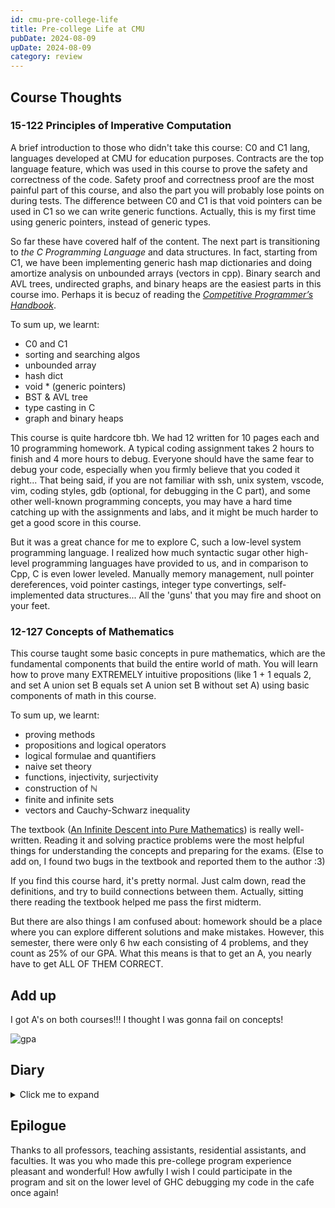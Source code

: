 ```yaml
---
id: cmu-pre-college-life
title: Pre-college Life at CMU
pubDate: 2024-08-09
upDate: 2024-08-09
category: review
---
```


## Course Thoughts

### 15-122 Principles of Imperative Computation

A brief introduction to those who didn't take this course: C0 and C1 lang, languages developed at CMU for education purposes. Contracts are the top language feature, which was used in this course to prove the safety and correctness of the code. Safety proof and correctness proof are the most painful part of this course, and also the part you will probably lose points on during tests. The difference between C0 and C1 is that void pointers can be used in C1 so we can write generic functions. Actually, this is my first time using generic pointers, instead of generic types.

So far these have covered half of the content. The next part is transitioning to *the C Programming Language* and data structures. In fact, starting from C1, we have been implementing generic hash map dictionaries and doing amortize analysis on unbounded arrays (vectors in cpp). Binary search and AVL trees, undirected graphs, and binary heaps are the easiest parts in this course imo. Perhaps it is becuz of reading the [*Competitive Programmer’s Handbook*](https://github.com/pllk/cphb).

To sum up, we learnt:

- C0 and C1
- sorting and searching algos
- unbounded array
- hash dict
- void \* (generic pointers)
- BST & AVL tree
- type casting in C
- graph and binary heaps

This course is quite hardcore tbh. We had 12 written for 10 pages each and 10 programming homework. A typical coding assignment takes 2 hours to finish and 4 more hours to debug. Everyone should have the same fear to debug your code, especially when you firmly believe that you coded it right... That being said, if you are not familiar with ssh, unix system, vscode, vim, coding styles, gdb (optional, for debugging in the C part), and some other well-known programming concepts, you may have a hard time catching up with the assignments and labs, and it might be much harder to get a good score in this course.

But it was a great chance for me to explore C, such a low-level system programming language. I realized how much syntactic sugar other high-level programming languages have provided to us, and in comparison to Cpp, C is even lower leveled. Manually memory management, null pointer dereferences, void pointer castings, integer type convertings, self-implemented data structures... All the 'guns' that you may fire and shoot on your feet.

### 12-127 Concepts of Mathematics

This course taught some basic concepts in pure mathematics, which are the fundamental components that build the entire world of math. You will learn how to prove many EXTREMELY intuitive propositions (like 1 + 1 equals 2, and set A union set B equals set A union set B without set A) using basic components of math in this course.

To sum up, we learnt:

- proving methods
- propositions and logical operators
- logical formulae and quantifiers
- naive set theory
- functions, injectivity, surjectivity
- construction of ℕ
- finite and infinite sets
- vectors and Cauchy-Schwarz inequality

The textbook ([An Infinite Descent into Pure Mathematics](https://infinitedescent.xyz/)) is really well-written. Reading it and solving practice problems were the most helpful things for understanding the concepts and preparing for the exams. (Else to add on, I found two bugs in the textbook and reported them to the author :3)

If you find this course hard, it's pretty normal. Just calm down, read the definitions, and try to build connections between them. Actually, sitting there reading the textbook helped me pass the first midterm.

But there are also things I am confused about: homework should be a place where you can explore different solutions and make mistakes. However, this semester, there were only 6 hw each consisting of 4 problems, and they count as 25% of our GPA. What this means is that to get an A, you nearly have to get ALL OF THEM CORRECT.

## Add up

I got A's on both courses!!! I thought I was gonna fail on concepts!

![gpa](../../../images/blog/cmu_pre_college-1.png)

## Diary

<details>
<summary>Click me to expand</summary>

### Day -1

<blockquote class="twitter-tweet" data-lang="en" data-dnt="true" data-theme="dark"><p lang="en" dir="ltr">day -1 at cmu <a href="https://t.co/ZJUQGpJ3bR">pic.twitter.com/ZJUQGpJ3bR</a></p>&mdash; Aromia ≡/ᐠ. ˍ .ᐟ\≡ (@arom1a) <a href="https://twitter.com/arom1a/status/1804362093920985223?ref_src=twsrc%5Etfw">June 22, 2024</a></blockquote>

### Day 00

<blockquote class="twitter-tweet" data-lang="en" data-dnt="true" data-theme="dark"><p lang="en" dir="ltr">day 0 (opening day) at cmu <a href="https://t.co/flp2bqtvev">pic.twitter.com/flp2bqtvev</a></p>&mdash; Aromia ≡/ᐠ. ˍ .ᐟ\≡ (@arom1a) <a href="https://twitter.com/arom1a/status/1804822190438908115?ref_src=twsrc%5Etfw">June 23, 2024</a></blockquote>

### Day 01

<blockquote class="twitter-tweet" data-lang="en" data-dnt="true" data-theme="dark"><p lang="en" dir="ltr">day 1 at cmu<br/><br/>&quot;trust your instincts. if you notice something that doesn&#39;t feel right, it probably isn&#39;t&quot; <a href="https://t.co/A9qNBw6m8C">pic.twitter.com/A9qNBw6m8C</a></p>&mdash; Aromia ≡/ᐠ. ˍ .ᐟ\≡ (@arom1a) <a href="https://twitter.com/arom1a/status/1805078463449108732?ref_src=twsrc%5Etfw">June 24, 2024</a></blockquote>

### Day 02

<blockquote class="twitter-tweet" data-lang="en" data-dnt="true" data-theme="dark"><p lang="en" dir="ltr">day 2 at cmu<br/><br/>first lecture today let&#39;s doooo it <a href="https://t.co/ToCny4NNQf">pic.twitter.com/ToCny4NNQf</a></p>&mdash; Aromia ≡/ᐠ. ˍ .ᐟ\≡ (@arom1a) <a href="https://twitter.com/arom1a/status/1805461333774684319?ref_src=twsrc%5Etfw">June 25, 2024</a></blockquote>

### Day 03

<blockquote class="twitter-tweet" data-lang="en" data-dnt="true" data-theme="dark"><p lang="en" dir="ltr">day 3 at cmu<br/><br/>finished the first 2 hw<br/>went to the gym for the first time<br/>got to know that there in fact is a badminton team. going to their training tomorrow yaaaay <a href="https://t.co/q7ETa3pQKO">pic.twitter.com/q7ETa3pQKO</a></p>&mdash; Aromia ≡/ᐠ. ˍ .ᐟ\≡ (@arom1a) <a href="https://twitter.com/arom1a/status/1805801286517858420?ref_src=twsrc%5Etfw">June 26, 2024</a></blockquote>

### Day 04

<blockquote class="twitter-tweet" data-lang="en" data-dnt="true" data-theme="dark"><p lang="en" dir="ltr">day 4 at cmu<br/><br/>My tennis racket arrived yayy<br/>Played badminton and tennis today yayy<br/>p2 is taco but with a large portion of cheese and cabbages <a href="https://t.co/jiiY7jqL9W">pic.twitter.com/jiiY7jqL9W</a></p>&mdash; Aromia ≡/ᐠ. ˍ .ᐟ\≡ (@arom1a) <a href="https://twitter.com/arom1a/status/1806284742741877076?ref_src=twsrc%5Etfw">June 27, 2024</a></blockquote>

### Day 05

<blockquote class="twitter-tweet" data-lang="en" data-dnt="true" data-theme="dark"><p lang="en" dir="ltr">day 5 at cmu<br/><br/>nothing special today<br/>except got pissed of by someone and this smelly Mediterranean salad<br/><br/>oh i haven&#39;t finish my hw yet 😱 <a href="https://t.co/bEY9EQSAvB">pic.twitter.com/bEY9EQSAvB</a></p>&mdash; Aromia ≡/ᐠ. ˍ .ᐟ\≡ (@arom1a) <a href="https://twitter.com/arom1a/status/1806518257966633242?ref_src=twsrc%5Etfw">June 28, 2024</a></blockquote>

### Day 06

<blockquote class="twitter-tweet" data-dnt="true" data-dnt="true" data-theme="dark"><p lang="en" dir="ltr">shit mediterranean food got my stomach ache 😡😡😡<br/>I doubt the smelly cheese is not fresh to eat <a href="https://t.co/3lGpOlXGYn">https://t.co/3lGpOlXGYn</a></p>&mdash; Aromia ≡/ᐠ. ˍ .ᐟ\≡ (@arom1a) <a href="https://twitter.com/arom1a/status/1806782196797128831?ref_src=twsrc%5Etfw">June 28, 2024</a></blockquote>

<blockquote class="twitter-tweet" data-lang="en" data-dnt="true" data-theme="dark"><p lang="en" dir="ltr">Cupcakes for pride month event woohoo<br/>Still way too sweet for me to enjoy, though <a href="https://t.co/lxjLRTJ43D">pic.twitter.com/lxjLRTJ43D</a></p>&mdash; Aromia ≡/ᐠ. ˍ .ᐟ\≡ (@arom1a) <a href="https://twitter.com/arom1a/status/1806840941442977932?ref_src=twsrc%5Etfw">June 29, 2024</a></blockquote>

<blockquote class="twitter-tweet" data-lang="en" data-dnt="true" data-theme="dark"><p lang="en" dir="ltr">day 6 at cmu<br/><br/>first weekend here is coming<br/>let&#39;s finished the laundry first <a href="https://t.co/xBpbw8QGdz">pic.twitter.com/xBpbw8QGdz</a></p>&mdash; Aromia ≡/ᐠ. ˍ .ᐟ\≡ (@arom1a) <a href="https://twitter.com/arom1a/status/1807052028767842390?ref_src=twsrc%5Etfw">June 29, 2024</a></blockquote>

### Day 07

<blockquote class="twitter-tweet" data-lang="en" data-dnt="true" data-theme="dark"><p lang="en" dir="ltr">day 7 at cmu<br/><br/>buttewefly on my umbrewella~<br/>spent 20 usd on dinner<br/>also, dreamlike sunset sight uwu <a href="https://t.co/jLp1QsZYpa">pic.twitter.com/jLp1QsZYpa</a></p>&mdash; Aromia ≡/ᐠ. ˍ .ᐟ\≡ (@arom1a) <a href="https://twitter.com/arom1a/status/1807260404206473564?ref_src=twsrc%5Etfw">June 30, 2024</a></blockquote>

### Day 08

<blockquote class="twitter-tweet" data-lang="en" data-dnt="true" data-theme="dark"><p lang="en" dir="ltr">day 8 at cmu<br/><br/>weekend ends 💤💤💤</p>&mdash; Aromia ≡/ᐠ. ˍ .ᐟ\≡ (@arom1a) <a href="https://twitter.com/arom1a/status/1807630487378411761?ref_src=twsrc%5Etfw">July 1, 2024</a></blockquote>

### Day 09

<blockquote class="twitter-tweet" data-lang="en" data-dnt="true" data-theme="dark"><p lang="en" dir="ltr">day 9 at cmu<br/><br/>ice cream sundae cone at smash d but they ran out of cones<br/>So, a bowl of sundae!<br/>Also my tennis balls have arrived <a href="https://t.co/gQiXAuFB0J">pic.twitter.com/gQiXAuFB0J</a></p>&mdash; Aromia ≡/ᐠ. ˍ .ᐟ\≡ (@arom1a) <a href="https://twitter.com/arom1a/status/1807992910916260318?ref_src=twsrc%5Etfw">July 2, 2024</a></blockquote>

### Day 10

<blockquote class="twitter-tweet" data-lang="en" data-dnt="true" data-theme="dark"><p lang="da" dir="ltr">day 10 at cmu<br/><br/>HWHWHWHWHWHWHW 📝 <a href="https://t.co/L9nkJ6yEyJ">pic.twitter.com/L9nkJ6yEyJ</a></p>&mdash; Aromia ≡/ᐠ. ˍ .ᐟ\≡ (@arom1a) <a href="https://twitter.com/arom1a/status/1808492120036307114?ref_src=twsrc%5Etfw">July 3, 2024</a></blockquote>

### Day 11

<blockquote class="twitter-tweet" data-lang="en" data-dnt="true" data-theme="dark"><p lang="und" dir="ltr">🍌 + 🦢 = ? <a href="https://t.co/1RcmWBlc0n">pic.twitter.com/1RcmWBlc0n</a></p>&mdash; Aromia ≡/ᐠ. ˍ .ᐟ\≡ (@arom1a) <a href="https://twitter.com/arom1a/status/1808579673271718067?ref_src=twsrc%5Etfw">July 3, 2024</a></blockquote>

<blockquote class="twitter-tweet" data-lang="en" data-dnt="true" data-theme="dark"><p lang="en" dir="ltr">day 11 at cmu<br/><br/>went to a nearby asian (Korean) shop<br/>finished math hw and played tennis<br/>bugs are everywhere (つд⊂)<br/><br/>booked a TOEFL test, hope higher score will be granted here...<br/>also starting tomorrow, I HAD TO WORK ON AP SEMINAR again!!! I hate I&#39;m not a real college student. <a href="https://t.co/CfcVeLJgcR">pic.twitter.com/CfcVeLJgcR</a></p>&mdash; Aromia ≡/ᐠ. ˍ .ᐟ\≡ (@arom1a) <a href="https://twitter.com/arom1a/status/1808731350309966048?ref_src=twsrc%5Etfw">July 4, 2024</a></blockquote>

### Day 12

<blockquote class="twitter-tweet" data-lang="en" data-dnt="true" data-theme="dark"><p lang="en" dir="ltr">Celebration fireworks in the rain <a href="https://t.co/vT7O0lOm56">pic.twitter.com/vT7O0lOm56</a></p>&mdash; Aromia ≡/ᐠ. ˍ .ᐟ\≡ (@arom1a) <a href="https://twitter.com/arom1a/status/1809033389254848540?ref_src=twsrc%5Etfw">July 5, 2024</a></blockquote>

<blockquote class="twitter-tweet" data-lang="en" data-dnt="true" data-theme="dark"><p lang="en" dir="ltr">day 12 at cmu<br/><br/>Independence Day holiday, nothing except hw<br/>there were firework show at night but it rained<br/>fortunately i checked the forecast. slippers and a umbrella kept me dry <a href="https://t.co/fBNFzBv07z">pic.twitter.com/fBNFzBv07z</a></p>&mdash; Aromia ≡/ᐠ. ˍ .ᐟ\≡ (@arom1a) <a href="https://twitter.com/arom1a/status/1809215748491063669?ref_src=twsrc%5Etfw">July 5, 2024</a></blockquote>

### Day 13

<blockquote class="twitter-tweet" data-lang="en" data-dnt="true" data-theme="dark"><p lang="en" dir="ltr">day 13 at cmu<br/><br/>the first activity of the crochet club!!! crochet is kinda interesting<br/>Btw, some fireflies showed up on my way back to dorm <a href="https://t.co/2RzM6QU5O1">pic.twitter.com/2RzM6QU5O1</a></p>&mdash; Aromia ≡/ᐠ. ˍ .ᐟ\≡ (@arom1a) <a href="https://twitter.com/arom1a/status/1809440062507270296?ref_src=twsrc%5Etfw">July 6, 2024</a></blockquote>

### Day 14

<blockquote class="twitter-tweet" data-lang="en" data-dnt="true" data-theme="dark"><p lang="en" dir="ltr">handed in the programming hw just on time<br/>I forgot the ddl is 11 pm but not 12 😭 <a href="https://t.co/viXjmaOxQJ">pic.twitter.com/viXjmaOxQJ</a></p>&mdash; Aromia ≡/ᐠ. ˍ .ᐟ\≡ (@arom1a) <a href="https://twitter.com/arom1a/status/1809785077200793926?ref_src=twsrc%5Etfw">July 7, 2024</a></blockquote>

<blockquote class="twitter-tweet" data-lang="en" data-dnt="true" data-theme="dark"><p lang="en" dir="ltr">day 14 at cmu<br/><br/>why the gym is closed today 😭😭😭<br/>i had to run around the playground...<br/><br/>Two weeks have passed... How time flies <a href="https://t.co/3hcLs4tALv">pic.twitter.com/3hcLs4tALv</a></p>&mdash; Aromia ≡/ᐠ. ˍ .ᐟ\≡ (@arom1a) <a href="https://twitter.com/arom1a/status/1809974372297568465?ref_src=twsrc%5Etfw">July 7, 2024</a></blockquote>

### Day 15

<blockquote class="twitter-tweet" data-lang="en" data-dnt="true" data-theme="dark"><p lang="en" dir="ltr">HELP! I&#39;M TRAPPED BEHIND THE BLACKBOARD! <a href="https://t.co/aIz8kAMMFv">pic.twitter.com/aIz8kAMMFv</a></p>&mdash; Aromia ≡/ᐠ. ˍ .ᐟ\≡ (@arom1a) <a href="https://twitter.com/arom1a/status/1809996297631683040?ref_src=twsrc%5Etfw">July 7, 2024</a></blockquote>

<blockquote class="twitter-tweet" data-lang="en" data-dnt="true" data-theme="dark"><p lang="en" dir="ltr">day 15 at cmu<br/><br/>eat out today<br/>Chinese food but too much salt<br/>Next week we&#39;ve got mid term 1 😭 <a href="https://t.co/TLQeD3Iihs">pic.twitter.com/TLQeD3Iihs</a></p>&mdash; Aromia ≡/ᐠ. ˍ .ᐟ\≡ (@arom1a) <a href="https://twitter.com/arom1a/status/1810165398081306979?ref_src=twsrc%5Etfw">July 8, 2024</a></blockquote>

### Day 16

<blockquote class="twitter-tweet" data-lang="en" data-dnt="true" data-theme="dark"><p lang="en" dir="ltr">day 16 at cmu<br/><br/>Fire drill was trigger for test during lunch time, my food 😭<br/>finally gym today (i cant read miles bruhhh)<br/>my hairs are getting longer and longer, i miss my broken hairdryer :(<br/>THEY HAVE SKITTLES GUMMIES WTF <a href="https://t.co/7mmQlyLiv0">pic.twitter.com/7mmQlyLiv0</a></p>&mdash; Aromia ≡/ᐠ. ˍ .ᐟ\≡ (@arom1a) <a href="https://twitter.com/arom1a/status/1810508270773092849?ref_src=twsrc%5Etfw">July 9, 2024</a></blockquote>

### Day 17

<blockquote class="twitter-tweet" data-lang="en" data-dnt="true" data-theme="dark"><p lang="en" dir="ltr">just now during the mid-term 1, there&#39;s a girl looks really alike ubel...<br/><br/>she&#39;s got green hairs and her eye expression is especially similar, except that she wore a green camisole, not a black one <a href="https://t.co/GKg3KH9j6u">pic.twitter.com/GKg3KH9j6u</a></p>&mdash; Aromia ≡/ᐠ. ˍ .ᐟ\≡ (@arom1a) <a href="https://twitter.com/arom1a/status/1810718256979923241?ref_src=twsrc%5Etfw">July 9, 2024</a></blockquote>

<blockquote class="twitter-tweet" data-lang="en" data-dnt="true" data-theme="dark"><p lang="en" dir="ltr">Lost my card :(</p>&mdash; Aromia ≡/ᐠ. ˍ .ᐟ\≡ (@arom1a) <a href="https://twitter.com/arom1a/status/1810754933286940842?ref_src=twsrc%5Etfw">July 9, 2024</a></blockquote>

<blockquote class="twitter-tweet" data-lang="en" data-dnt="true" data-theme="dark"><p lang="en" dir="ltr">Bruhhh dropped it on the hallway<br/><br/>Someone found it and handed to the clerk 🙏🏻<br/><br/>Thank u soooooo much <a href="https://t.co/T4o8Q3izNY">https://t.co/T4o8Q3izNY</a></p>&mdash; Aromia ≡/ᐠ. ˍ .ᐟ\≡ (@arom1a) <a href="https://twitter.com/arom1a/status/1810759197425836508?ref_src=twsrc%5Etfw">July 9, 2024</a></blockquote>

<blockquote class="twitter-tweet" data-lang="en" data-dnt="true" data-theme="dark"><p lang="zxx" dir="ltr"><a href="https://t.co/WELsnJOMcx">pic.twitter.com/WELsnJOMcx</a></p>&mdash; Aromia ≡/ᐠ. ˍ .ᐟ\≡ (@arom1a) <a href="https://twitter.com/arom1a/status/1810802453689888891?ref_src=twsrc%5Etfw">July 9, 2024</a></blockquote>

<blockquote class="twitter-tweet" data-lang="en" data-dnt="true" data-theme="dark"><p lang="en" dir="ltr">task complete letsss sleeeeeep <a href="https://t.co/cE6Kd0d0rw">pic.twitter.com/cE6Kd0d0rw</a></p>&mdash; Aromia ≡/ᐠ. ˍ .ᐟ\≡ (@arom1a) <a href="https://twitter.com/arom1a/status/1810906014105096333?ref_src=twsrc%5Etfw">July 10, 2024</a></blockquote>

<blockquote class="twitter-tweet" data-lang="en" data-dnt="true" data-theme="dark"><p lang="en" dir="ltr">day 17 at cmu<br/><br/>midterm1 today~ hopefully id get a good score<br/>first try at au bon pain, free Ocha and coffee! The avocado sandwich was really tasty!<br/>Rigorous GPA tells why &quot;we should collect all of our points&quot;. I went to the office hour just to get my 0.55 out of 13 points back 😭 <a href="https://t.co/J10pL8JxPS">pic.twitter.com/J10pL8JxPS</a></p>&mdash; Aromia ≡/ᐠ. ˍ .ᐟ\≡ (@arom1a) <a href="https://twitter.com/arom1a/status/1810909435931377893?ref_src=twsrc%5Etfw">July 10, 2024</a></blockquote>

### Day 18

<blockquote class="twitter-tweet" data-lang="en" data-dnt="true" data-theme="dark"><p lang="en" dir="ltr">our math prof said that &quot;it (mid term 1) is much easier than what I have thought&quot;, and &quot;they (problems) are not complicated&quot;, &quot;anyone without psycho disorders should pass after been careful in classes&quot;</p>&mdash; Aromia ≡/ᐠ. ˍ .ᐟ\≡ (@arom1a) <a href="https://twitter.com/arom1a/status/1811082102781399139?ref_src=twsrc%5Etfw">July 10, 2024</a></blockquote>

<blockquote class="twitter-tweet" data-lang="en" data-dnt="true" data-theme="dark"><p lang="en" dir="ltr">day 18 at cmu<br/><br/>robotics info session. a brand new bachelor major, in school of computer science tho. maybe this gonna be the choice 🤔<br/>MIDTERM SCORE IS RELEASED. They are so fast grading the exam... High score tho!!!<br/>Badminton for 3 hrs, made a few friends (?) <a href="https://t.co/obCX5KIFb6">pic.twitter.com/obCX5KIFb6</a></p>&mdash; Aromia ≡/ᐠ. ˍ .ᐟ\≡ (@arom1a) <a href="https://twitter.com/arom1a/status/1811262019691299208?ref_src=twsrc%5Etfw">July 11, 2024</a></blockquote>

### Day 19

<blockquote class="twitter-tweet" data-lang="en" data-dnt="true" data-theme="dark"><p lang="tr" dir="ltr">tasty vectors yumyum <a href="https://t.co/5rRd1hpnpj">pic.twitter.com/5rRd1hpnpj</a></p>&mdash; Aromia ≡/ᐠ. ˍ .ᐟ\≡ (@arom1a) <a href="https://twitter.com/arom1a/status/1811577965316309262?ref_src=twsrc%5Etfw">July 12, 2024</a></blockquote>

<blockquote class="twitter-tweet" data-lang="en" data-dnt="true" data-theme="dark"><p lang="en" dir="ltr">day 19 at cmu<br/><br/>review pure math till midnight 📖</p>&mdash; Aromia ≡/ᐠ. ˍ .ᐟ\≡ (@arom1a) <a href="https://twitter.com/arom1a/status/1811632795204092028?ref_src=twsrc%5Etfw">July 12, 2024</a></blockquote>

### Day 20

<blockquote class="twitter-tweet" data-lang="en" data-dnt="true" data-theme="dark"><p lang="en" dir="ltr">day 20 at cmu<br/><br/>midterm of math finished today, but im like the sisyphus, right after the exam comes the cs hw, and follows by a programming hw. <br/>things never stop, Iill never reach the end<br/><br/>beside is that the badminton reservation didn&#39;t went well and couldn&#39;t play it :( <a href="https://t.co/Erg09W149J">pic.twitter.com/Erg09W149J</a></p>&mdash; Aromia ≡/ᐠ. ˍ .ᐟ\≡ (@arom1a) <a href="https://twitter.com/arom1a/status/1812156768807723343?ref_src=twsrc%5Etfw">July 13, 2024</a></blockquote>

### Day 21

<blockquote class="twitter-tweet" data-lang="en" data-dnt="true" data-theme="dark"><p lang="zh" dir="ltr">wtffff 有人在 lounge 里看 eng-translated 中文都市电视剧？？</p>&mdash; Aromia ≡/ᐠ. ˍ .ᐟ\≡ (@arom1a) <a href="https://twitter.com/arom1a/status/1812295747091546118?ref_src=twsrc%5Etfw">July 14, 2024</a></blockquote>

<blockquote class="twitter-tweet" data-lang="en" data-dnt="true" data-theme="dark"><p lang="en" dir="ltr">day 21 at cmu<br/><br/>can believe it&#39;s already weekend<br/><br/>they held a frisbee club<br/>played 3 games and many mini games but the sun was scorching<br/>super regret for not using the sunscreen TAT<br/><br/>eat out for dinner<br/>the ramen was great<br/>the tokoyaki was not very authentic<br/>and expensive mochi 9$😭 <a href="https://t.co/VZDAlZ7lwz">pic.twitter.com/VZDAlZ7lwz</a></p>&mdash; Aromia ≡/ᐠ. ˍ .ᐟ\≡ (@arom1a) <a href="https://twitter.com/arom1a/status/1812385168725852282?ref_src=twsrc%5Etfw">July 14, 2024</a></blockquote>

### Day 22

<blockquote class="twitter-tweet" data-lang="en" data-dnt="true" data-theme="dark"><p lang="es" dir="ltr">a cup of foam (pepsi zero sugar <a href="https://t.co/j56Rig6Eef">pic.twitter.com/j56Rig6Eef</a></p>&mdash; Aromia ≡/ᐠ. ˍ .ᐟ\≡ (@arom1a) <a href="https://twitter.com/arom1a/status/1812545388647252449?ref_src=twsrc%5Etfw">July 14, 2024</a></blockquote>

<blockquote class="twitter-tweet" data-lang="en" data-dnt="true" data-theme="dark"><p lang="en" dir="ltr">day 22 at cmu<br/><br/>holy I discussed what logically equivalent, double biconditional implication, and tautologies are for the whole day<br/>those concepts are soooo annoying<br/>also to my dear prof, who don&#39;t u teach us those things 😭<br/><br/>I ought adjust my sleeping schedule 💤</p>&mdash; Aromia ≡/ᐠ. ˍ .ᐟ\≡ (@arom1a) <a href="https://twitter.com/arom1a/status/1812710916791881736?ref_src=twsrc%5Etfw">July 15, 2024</a></blockquote>

### Day 23

<blockquote class="twitter-tweet" data-lang="en" data-dnt="true" data-theme="dark"><p lang="en" dir="ltr">day 23 at cmu<br/><br/>first breakfast at tepper. spent 4 extra dollars to buy a cup of coffee...<br/>math midterm released, not bad... but still need 95% on final to secure an A...<br/>deluxe burger and fountain drink, the best combo with the gym! <a href="https://t.co/OgEk6UrwJR">pic.twitter.com/OgEk6UrwJR</a></p>&mdash; Aromia ≡/ᐠ. ˍ .ᐟ\≡ (@arom1a) <a href="https://twitter.com/arom1a/status/1813080021923471433?ref_src=twsrc%5Etfw">July 16, 2024</a></blockquote>

### Day 24

<blockquote class="twitter-tweet" data-lang="en" data-dnt="true" data-theme="dark"><p lang="en" dir="ltr">297 insertions after sitting there for the whole afternoon...<br/><br/>the end for today&#39;s coding 💤💤💤 <a href="https://t.co/DFSBxfJcsT">pic.twitter.com/DFSBxfJcsT</a></p>&mdash; Aromia ≡/ᐠ. ˍ .ᐟ\≡ (@arom1a) <a href="https://twitter.com/arom1a/status/1813362257201643948?ref_src=twsrc%5Etfw">July 16, 2024</a></blockquote>

<blockquote class="twitter-tweet" data-lang="en" data-dnt="true" data-theme="dark"><p lang="en" dir="ltr">day 24 at cmu<br/><br/>coded till my brain not functioning today<br/>only a week passed the last exam and we have another one next Tuesday???????<br/>played tennis but didn&#39;t have fun cuz no enough courts<br/>agenda tomorrow gonna be tight...</p>&mdash; Aromia ≡/ᐠ. ˍ .ᐟ\≡ (@arom1a) <a href="https://twitter.com/arom1a/status/1813441131214250179?ref_src=twsrc%5Etfw">July 17, 2024</a></blockquote>

### Day 25

<blockquote class="twitter-tweet" data-lang="en" data-dnt="true" data-theme="dark"><p lang="en" dir="ltr">while debugging my hw:<br/>em it&#39;s hard to know which (vscode file) tab is active using this theme. let me contribute to the theme<br/>...<br/>but what&#39;s the name of this element...<br/>...<br/>...<br/>half an hour passed and I pulled the request, while the bug was still there (＞д＜)</p>&mdash; Aromia ≡/ᐠ. ˍ .ᐟ\≡ (@arom1a) <a href="https://twitter.com/arom1a/status/1813664438383530484?ref_src=twsrc%5Etfw">July 17, 2024</a></blockquote>

<blockquote class="twitter-tweet" data-lang="en" data-dnt="true" data-theme="dark"><p lang="en" dir="ltr">minutes before the storm <a href="https://t.co/7jyzVoSXTo">pic.twitter.com/7jyzVoSXTo</a></p>&mdash; Aromia ≡/ᐠ. ˍ .ᐟ\≡ (@arom1a) <a href="https://twitter.com/arom1a/status/1813676904215441471?ref_src=twsrc%5Etfw">July 17, 2024</a></blockquote>

<blockquote class="twitter-tweet" data-lang="en" data-dnt="true" data-theme="dark"><p lang="en" dir="ltr">day 25 at cmu<br/><br/>- [x] lecture &amp; lab: 900-130<br/>- [x] lunch: undefined<br/>- [x] math OH: 200-530 (WEH 8220)<br/>- [x] blender club: 620-720 (CFA 318)<br/>- [x] badminton: 500-900<br/><br/>not a proficient day at all, so much work undone......<br/>and now im wasting my time staying up late...<br/><br/>DDL EVERYDAY <a href="https://t.co/7lZ0Fpft5F">pic.twitter.com/7lZ0Fpft5F</a></p>&mdash; Aromia ≡/ᐠ. ˍ .ᐟ\≡ (@arom1a) <a href="https://twitter.com/arom1a/status/1813809446134727031?ref_src=twsrc%5Etfw">July 18, 2024</a></blockquote>

### Day 26

<blockquote class="twitter-tweet" data-lang="en" data-dnt="true" data-theme="dark"><p lang="en" dir="ltr">day 26 at cmu<br/><br/>homework and problem session whole today<br/>midterm 2 next week!!!<br/>concepts in the after-class reading materials are driving me crazy<br/>u&#39;d better get some exercise tomorrow</p>&mdash; Aromia ≡/ᐠ. ˍ .ᐟ\≡ (@arom1a) <a href="https://twitter.com/arom1a/status/1814167641483002002?ref_src=twsrc%5Etfw">July 19, 2024</a></blockquote>

### Day 27

<blockquote class="twitter-tweet" data-lang="en" data-dnt="true" data-theme="dark"><p lang="en" dir="ltr">day 27 at cmu<br/><br/>crochet club today~ we learnt how to do &quot;magic circle&quot; &amp; &quot;granny square&quot;. super interesting to fabric topologically equivalent yarns by hand~<br/><br/>pizza party at late night. I had dinner really late and I also ate a piece of pizza. rn too full to have a sound sleep... <a href="https://t.co/lMBv6p064x">pic.twitter.com/lMBv6p064x</a></p>&mdash; Aromia ≡/ᐠ. ˍ .ᐟ\≡ (@arom1a) <a href="https://twitter.com/arom1a/status/1814548781351707040?ref_src=twsrc%5Etfw">July 20, 2024</a></blockquote>

### Day 28

<blockquote class="twitter-tweet" data-lang="en" data-dnt="true" data-theme="dark"><p lang="en" dir="ltr">died several times becuz of NULL pointer dereference <a href="https://t.co/CxLvICrVCW">pic.twitter.com/CxLvICrVCW</a></p>&mdash; Aromia ≡/ᐠ. ˍ .ᐟ\≡ (@arom1a) <a href="https://twitter.com/arom1a/status/1814851436456649073?ref_src=twsrc%5Etfw">July 21, 2024</a></blockquote>

<blockquote class="twitter-tweet" data-lang="en" data-dnt="true" data-theme="dark"><p lang="en" dir="ltr">day 28 at cmu<br/><br/>now playing: <br/>a hole opened up in my heart (deleted) on my shoe — by yorushika<br/><br/>gymmmmmmmm, homeworkkkkkkkk and chinese restaurant<br/>the portionwas just right and we finished up them all, but my credit card was crying T...T <a href="https://t.co/Vj0IjlgFHh">pic.twitter.com/Vj0IjlgFHh</a></p>&mdash; Aromia ≡/ᐠ. ˍ .ᐟ\≡ (@arom1a) <a href="https://twitter.com/arom1a/status/1814883906405212367?ref_src=twsrc%5Etfw">July 21, 2024</a></blockquote>

### Day 29

<blockquote class="twitter-tweet" data-lang="en" data-dnt="true" data-theme="dark"><p lang="en" dir="ltr">day 29 at cmu<br/><br/>scotty self defense program, so woke up at 8am 😱 kinda useful self defense skills<br/><br/>inf amount of hw today, but this cream pasta made my day! <a href="https://t.co/vctrgXPiH8">pic.twitter.com/vctrgXPiH8</a></p>&mdash; Aromia ≡/ᐠ. ˍ .ᐟ\≡ (@arom1a) <a href="https://twitter.com/arom1a/status/1815382872385270143?ref_src=twsrc%5Etfw">July 22, 2024</a></blockquote>

### Day 30

<blockquote class="twitter-tweet" data-lang="en" data-dnt="true" data-theme="dark"><p lang="en" dir="ltr">day 30 at cmu<br/><br/>how could i leave my laptop at the classroom after lab...?? shame on me......<br/>the whole afternoon was raining, drizzling to be exactly, which is the perfect mood for sleeping, but couldn&#39;t do i. tomorrow is the midterm 2 and i reviewed till midnight once again. <a href="https://t.co/GZkiVBC2VF">pic.twitter.com/GZkiVBC2VF</a></p>&mdash; Aromia ≡/ᐠ. ˍ .ᐟ\≡ (@arom1a) <a href="https://twitter.com/arom1a/status/1815608414279487696?ref_src=twsrc%5Etfw">July 23, 2024</a></blockquote>

### Day 31

<blockquote class="twitter-tweet" data-lang="en" data-dnt="true" data-theme="dark"><p lang="da" dir="ltr">midterm 2 😭😭😭<br/>🙏🙏🙏🙏🙏🙏</p>&mdash; Aromia ≡/ᐠ. ˍ .ᐟ\≡ (@arom1a) <a href="https://twitter.com/arom1a/status/1815774265272352914?ref_src=twsrc%5Etfw">July 23, 2024</a></blockquote>

<blockquote class="twitter-tweet" data-lang="en" data-dnt="true" data-theme="dark"><p lang="en" dir="ltr">day 31 at cmu<br/><br/>midterm 2 today<br/>played tennis in the afternoon under the sweltering sun. made a new friend, tho! Also, i played way better than before. Now i have more topspin on the ball!<br/>still got plenty of school work to do...<br/><br/>oh, and a month has passed <a href="https://t.co/mTf9Nv2Bjq">pic.twitter.com/mTf9Nv2Bjq</a></p>&mdash; Aromia ≡/ᐠ. ˍ .ᐟ\≡ (@arom1a) <a href="https://twitter.com/arom1a/status/1815980649666470387?ref_src=twsrc%5Etfw">July 24, 2024</a></blockquote>

### Day 32

<blockquote class="twitter-tweet" data-lang="en" data-dnt="true" data-theme="dark"><p lang="in" dir="ltr">now playing: shikanokonokonokokoshitantan <a href="https://t.co/1Jxnb9dvpz">pic.twitter.com/1Jxnb9dvpz</a></p>&mdash; Aromia ≡/ᐠ. ˍ .ᐟ\≡ (@arom1a) <a href="https://twitter.com/arom1a/status/1816154281726365716?ref_src=twsrc%5Etfw">July 24, 2024</a></blockquote>

<blockquote class="twitter-tweet" data-lang="en" data-dnt="true" data-theme="dark"><p lang="en" dir="ltr">day 32 at cmu<br/><br/>I SAT THERE WHOLE DAY DEBUGGING MY GOD DAMN CODE<br/>I was planning to go to the gym, but those tiny bugs ruined my day. <br/>plenty of school work to do... <a href="https://t.co/6S7yuzC6cT">pic.twitter.com/6S7yuzC6cT</a></p>&mdash; Aromia ≡/ᐠ. ˍ .ᐟ\≡ (@arom1a) <a href="https://twitter.com/arom1a/status/1816346230689259697?ref_src=twsrc%5Etfw">July 25, 2024</a></blockquote>

### Day 33

<blockquote class="twitter-tweet" data-lang="en" data-dnt="true" data-theme="dark"><p lang="en" dir="ltr">day 33 at cmu<br/><br/>quaso for breakfast~ and noodles for lunch. <br/>gym in the afternoon and a sound sleep at night 💤<br/><br/>got 86% in the midterm 2,,, I&#39;ll correct the mistakes tomorrow...<br/>also, I should catch up with the math course asap aughhhh <a href="https://t.co/OCOpnIACE3">pic.twitter.com/OCOpnIACE3</a></p>&mdash; Aromia ≡/ᐠ. ˍ .ᐟ\≡ (@arom1a) <a href="https://twitter.com/arom1a/status/1816690643982549405?ref_src=twsrc%5Etfw">July 26, 2024</a></blockquote>

### Day 34

<blockquote class="twitter-tweet" data-lang="en" data-dnt="true" data-theme="dark"><p lang="en" dir="ltr">day 34 at cmu<br/><br/>spent half of the day learning linear algebra for this solution, painful but joyful. How awfully I wish I could have learnt linalg. <br/><br/>A FULL BOWL OF ICE CREAM<br/>I will def be somehow punished for this amount of sugar intake... Going to the gym tomorrow is a must. <a href="https://t.co/XAUivNNh3r">pic.twitter.com/XAUivNNh3r</a></p>&mdash; Aromia ≡/ᐠ. ˍ .ᐟ\≡ (@arom1a) <a href="https://twitter.com/arom1a/status/1817080597371846847?ref_src=twsrc%5Etfw">July 27, 2024</a></blockquote>

### Day 35

<blockquote class="twitter-tweet" data-lang="en" data-dnt="true" data-theme="dark"><p lang="en" dir="ltr">day 35 at cmu<br/><br/>less than a week until the final 😱<br/><br/>the longest banana I&#39;ve eaten here<br/>went to an 新し sushi restaurant called &quot;Atarashi&quot;. tasty beef bowl but really bad sushi...<br/><br/>besides I was translating cpp into c the whole day!!! there&#39;s the mem leak and no vector for c... <a href="https://t.co/TXgJcn7475">pic.twitter.com/TXgJcn7475</a></p>&mdash; Aromia ≡/ᐠ. ˍ .ᐟ\≡ (@arom1a) <a href="https://twitter.com/arom1a/status/1817436594254840013?ref_src=twsrc%5Etfw">July 28, 2024</a></blockquote>

### Day 36

<blockquote class="twitter-tweet" data-lang="en" data-dnt="true" data-theme="dark"><p lang="en" dir="ltr">math hw 2h speedrun</p>&mdash; Aromia ≡/ᐠ. ˍ .ᐟ\≡ (@arom1a) <a href="https://twitter.com/arom1a/status/1817733068750504258?ref_src=twsrc%5Etfw">July 29, 2024</a></blockquote>

<blockquote class="twitter-tweet" data-lang="en" data-dnt="true" data-theme="dark"><p lang="en" dir="ltr">day 36 at cmu<br/><br/>HWHWHWHWHWHWHW<br/><br/>who knows that sense of relief after seeing &quot;NO LEAKS ARE POSSIBLE&quot;<br/>handed in math hw just a minute before the ddl...<br/>a total of 1670 words, u sure u r writing math hw??<br/>(actually I failed the 2h speedrun <a href="https://t.co/CHTouryQBA">pic.twitter.com/CHTouryQBA</a></p>&mdash; Aromia ≡/ᐠ. ˍ .ᐟ\≡ (@arom1a) <a href="https://twitter.com/arom1a/status/1817779543329120576?ref_src=twsrc%5Etfw">July 29, 2024</a></blockquote>

### Day 37

<blockquote class="twitter-tweet" data-lang="en" data-dnt="true" data-theme="dark"><p lang="en" dir="ltr">day 37 at cmu<br/><br/>this &quot;protein wrap&quot; got me sick this morning...<br/>gonna be super busy this week...<br/>mocha flavored grass roll~<br/>just a normal sunset here <a href="https://t.co/Jc0MA6G0CK">pic.twitter.com/Jc0MA6G0CK</a></p>&mdash; Aromia ≡/ᐠ. ˍ .ᐟ\≡ (@arom1a) <a href="https://twitter.com/arom1a/status/1818161671262609874?ref_src=twsrc%5Etfw">July 30, 2024</a></blockquote>

### Day 38

<blockquote class="twitter-tweet" data-lang="en" data-dnt="true" data-theme="dark"><p lang="ja" dir="ltr">眼睛疼。。。 <a href="https://t.co/fm1wNJBQ2H">pic.twitter.com/fm1wNJBQ2H</a></p>&mdash; Aromia ≡/ᐠ. ˍ .ᐟ\≡ (@arom1a) <a href="https://twitter.com/arom1a/status/1818477326814044318?ref_src=twsrc%5Etfw">July 31, 2024</a></blockquote>

<blockquote class="twitter-tweet" data-lang="en" data-dnt="true" data-theme="dark"><p lang="en" dir="ltr">day 38 at cmu<br/><br/>found a rat at the cafe<br/>i&#39;d rather kill myself than catching up those ddls<br/>prep exam tomorrow plz<br/>be more productive tomorrow plz <a href="https://t.co/StrNWAMfr6">pic.twitter.com/StrNWAMfr6</a></p>&mdash; Aromia ≡/ᐠ. ˍ .ᐟ\≡ (@arom1a) <a href="https://twitter.com/arom1a/status/1818555509114651069?ref_src=twsrc%5Etfw">July 31, 2024</a></blockquote>

### Day 39

<blockquote class="twitter-tweet" data-lang="en" data-dnt="true" data-theme="dark"><p lang="en" dir="ltr">day 39 at cmu<br/><br/>2 days until the end!!<br/>do more practice problems tomorrow plz!<br/>(someone spilled their fries, pretty good snacks for seagulls :o <a href="https://t.co/Z3jDdfbREy">pic.twitter.com/Z3jDdfbREy</a></p>&mdash; Aromia ≡/ᐠ. ˍ .ᐟ\≡ (@arom1a) <a href="https://twitter.com/arom1a/status/1818880594954334503?ref_src=twsrc%5Etfw">August 1, 2024</a></blockquote>

### Day 40

<blockquote class="twitter-tweet" data-lang="en" data-dnt="true" data-theme="dark"><p lang="en" dir="ltr">day 40 at cmu<br/><br/>headache and dizzy...<br/>goodnight, final exam. <a href="https://t.co/40uCiqeQUU">pic.twitter.com/40uCiqeQUU</a></p>&mdash; Aromia ≡/ᐠ. ˍ .ᐟ\≡ (@arom1a) <a href="https://twitter.com/arom1a/status/1819226674216554566?ref_src=twsrc%5Etfw">August 2, 2024</a></blockquote>

### Day 41

<blockquote class="twitter-tweet" data-lang="en" data-dnt="true" data-theme="dark"><p lang="en" dir="ltr">rainy days are more suitable for sleeping rather than exams <a href="https://t.co/qpUqw7D85A">pic.twitter.com/qpUqw7D85A</a></p>&mdash; Aromia ≡/ᐠ. ˍ .ᐟ\≡ (@arom1a) <a href="https://twitter.com/arom1a/status/1819360035199504809?ref_src=twsrc%5Etfw">August 2, 2024</a></blockquote>

<blockquote class="twitter-tweet" data-lang="en" data-dnt="true" data-theme="dark"><p lang="en" dir="ltr">day 41 at cmu, the end!<br/><br/>final exams, and the outlet of goodbye.<br/>Memories were gathered, friends were made, and knowledge was gained...<br/>I cherish every moment I spent here on campus, with love and gratitude towards the professors, TAs, and RAs.<br/><br/>More to be expressed elsewhere... <a href="https://t.co/a4030beFLY">pic.twitter.com/a4030beFLY</a></p>&mdash; Aromia ≡/ᐠ. ˍ .ᐟ\≡ (@arom1a) <a href="https://twitter.com/arom1a/status/1819621246260117799?ref_src=twsrc%5Etfw">August 3, 2024</a></blockquote>
<script async src="https://platform.twitter.com/widgets.js" charset="utf-8"></script>
</details>

## Epilogue

Thanks to all professors, teaching assistants, residential assistants, and faculties. It was you who made this pre-college program experience pleasant and wonderful! How awfully I wish I could participate in the program and sit on the lower level of GHC debugging my code in the cafe once again!
